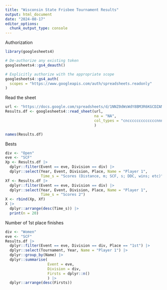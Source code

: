 ```yaml
---
title: "Wisconsin State Frisbee Tournament Results"
output: html_document
date: "2024-08-17"
editor_options: 
  chunk_output_type: console
---
```



Authorization
```r
library(googlesheets4)

# De-authorize any existing token
googlesheets4::gs4_deauth()

# Explicitly authorize with the appropriate scope
googlesheets4::gs4_auth(
  scopes = "https://www.googleapis.com/auth/spreadsheets.readonly"
)
```

Read the sheet
```r
url <- "https://docs.google.com/spreadsheets/d/1NNZ0dWsWdY8BM3R6KGCDZAMMH_O_Xikl7_PB1SVsLSY/edit#gid=0"
Results.df <- googlesheets4::read_sheet(url, 
                                        na = "NA",
                                        col_types = "cncccccccccccccnnnnc"
                                        )
```

```r
names(Results.df)
```

Bests
```r
div <- "Open"
eve <- "SCF"
Xp <- Results.df |>
  dplyr::filter(Event == eve, Division == div) |>
  dplyr::select(Year, Event, Division, Place, Name = "Player 1", 
                Time_s = "Scores (Distance, m; SCF, s; DDC, wins; etc)")
Xf <- Results.df |>
  dplyr::filter(Event == eve, Division == div) |>
  dplyr::select(Year, Event, Division, Place, Name = "Player 1", 
                Time_s = "Scores 2")
X <- rbind(Xp, Xf)
X |> 
  dplyr::arrange(desc(Time_s)) |>
  print(n = 20)
```

Number of 1st place finishes
```r
div <- "Women"
eve <- "SCF"
Results.df |>
  dplyr::filter(Event == eve, Division == div, Place == "1st") |>
  dplyr::select(Tournament, Year, Name = "Player 1") |>
  dplyr::group_by(Name) |>
  dplyr::summarise(
                   Event = eve,
                   Division = div,
                   Firsts = dplyr::n()
                   ) |>
  dplyr::arrange(desc(Firsts))
```

